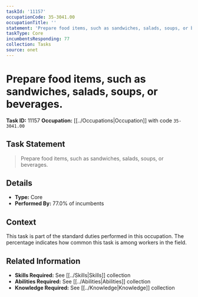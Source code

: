 ```yaml
---
taskId: '11157'
occupationCode: 35-3041.00
occupationTitle: ''
statement: 'Prepare food items, such as sandwiches, salads, soups, or beverages.'
taskType: Core
incumbentsResponding: 77
collection: Tasks
source: onet
---
```

# Prepare food items, such as sandwiches, salads, soups, or beverages.

**Task ID:** 11157
**Occupation:** [[../Occupations|Occupation]] with code `35-3041.00`

## Task Statement

> Prepare food items, such as sandwiches, salads, soups, or beverages.

## Details

- **Type:** Core
- **Performed By:** 77.0% of incumbents

## Context

This task is part of the standard duties performed in this occupation. The percentage indicates how common this task is among workers in the field.

## Related Information

- **Skills Required:** See [[../Skills|Skills]] collection
- **Abilities Required:** See [[../Abilities|Abilities]] collection
- **Knowledge Required:** See [[../Knowledge|Knowledge]] collection
